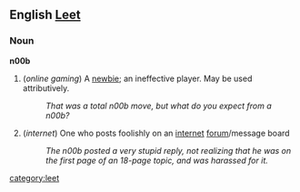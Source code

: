 ==English [[Leet]]==

===Noun===
'''n00b'''

# (''online gaming'') A [[newbie]]; an ineffective player.  May be used attributively.
#: ''That was a total n00b move, but what do you expect from a n00b?''
# (''internet'') One who posts foolishly on an [[internet]] [[forum]]/message board
#: ''The n00b posted a very stupid reply, not realizing that he was on the first page of an 18-page topic, and was harassed for it.''
[[category:leet]]